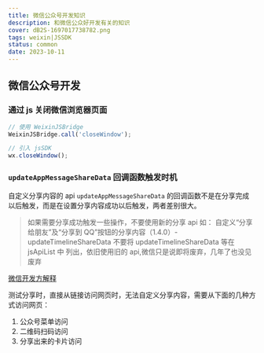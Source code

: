 ```yaml
---
title: 微信公众号开发知识
description: 和微信公众好开发有关的知识
cover: dB2S-1697017738782.png
tags: weixin|JSSDK
status: common
date: 2023-10-11
---
```


## 微信公众号开发

### 通过 js 关闭微信浏览器页面

```js
// 使用 WeixinJSBridge
WeixinJSBridge.call('closeWindow');

// 引入 jsSDK
wx.closeWindow();
```

### `updateAppMessageShareData` 回调函数触发时机

自定义分享内容的 api `updateAppMessageShareData` 的回调函数不是在分享完成以后触发，而是在设置分享内容成功以后触发，两者差别很大。

> 如果需要分享成功触发一些操作，不要使用新的分享 api 如：
> 自定义“分享给朋友”及“分享到 QQ”按钮的分享内容（1.4.0）- updateTimelineShareData
> 不要将 updateTimelineShareData 等在 jsApiList 中 列出，依旧使用旧的 api,微信只是说即将废弃，几年了也没见废弃

[微信开发方解释](https://developers.weixin.qq.com/community/develop/doc/0000447a5b431807af57249a551408?highLine=%25E5%2588%2586%25E4%25BA%25AB%25E5%259B%259E%25E8%25B0%2583)

测试分享时，直接从链接访问网页时，无法自定义分享内容，需要从下面的几种方式访问网页：

1. 公众号菜单访问
2. 二维码扫码访问
3. 分享出来的卡片访问
